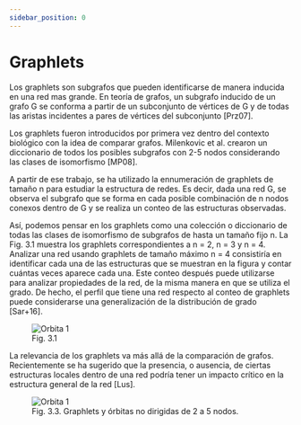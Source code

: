 ```yaml
---
sidebar_position: 0
---
```


# Graphlets

Los graphlets son subgrafos que pueden identificarse de manera inducida en una red mas grande. En teoría de grafos, un subgrafo inducido de un grafo G se conforma a partir de un subconjunto de vértices de G y de todas las aristas incidentes a pares de vértices del subconjunto [Prz07].

Los graphlets fueron introducidos por primera vez dentro del contexto biológico con la idea de comparar grafos. Milenkovic et al. crearon un diccionario de todos los posibles subgrafos con 2-5 nodos considerando las clases de isomorfismo [MP08].

A partir de ese trabajo, se ha utilizado la ennumeración de graphlets de tamaño n para estudiar la estructura de redes. Es decir, dada una red G, se observa el subgrafo que se forma en cada posible combinación de n nodos conexos dentro de G y se realiza un conteo de las estructuras observadas.

Así, podemos pensar en los graphlets como una colección o diccionario de todas las clases de isomorfismo de subgrafos de hasta un tamaño fijo n. La Fig. 3.1 muestra los graphlets correspondientes a n = 2, n = 3 y n = 4. Analizar una red usando graphlets de tamaño máximo n = 4 consistiría en identificar cada una de las estructuras que se muestran en la figura y contar cuántas veces aparece cada una. Este conteo después puede utilizarse para analizar propiedades de la red, de la misma manera en que se utiliza el grado. De hecho, el perfil que tiene una red respecto al conteo de graphlets puede considerarse una generalización de la distribución de grado [Sar+16].

<figure style={{'text-align': 'center'}}>
  <img src="https://raw.githubusercontent.com/roicort/OrbitalClustering/main/tesis-latex/figures/smallgraphlets.svg" alt="Orbita 1" style={{width: '100%'}}></img>
  <figcaption>Fig. 3.1</figcaption>
</figure>

La relevancia de los graphlets va más allá de la comparación de grafos. Recientemente se ha sugerido que la presencia, o ausencia, de ciertas estructuras locales dentro de una red podría tener un impacto crítico en la estructura general de la red [Lus].

<figure style={{'text-align': 'center'}}>
  <img src="https://raw.githubusercontent.com/roicort/OrbitalClustering/main/tesis-latex/figures/graphletsfig.svg" alt="Orbita 1" style={{width: '100%'}}></img>
  <figcaption>Fig. 3.3. Graphlets y órbitas no dirigidas de 2 a 5 nodos.</figcaption>
</figure>
